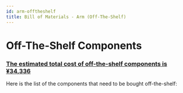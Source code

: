 ```yaml
---
id: arm-offtheshelf
title: Bill of Materials - Arm (Off-The-Shelf)
---
```




# Off-The-Shelf Components

<h3><u>The estimated total cost of off-the-shelf components is ¥34,336</u></h3>

Here is the list of the components that need to be bought off-the-shelf:

<ArmOffTheShelf />

